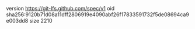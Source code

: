version https://git-lfs.github.com/spec/v1
oid sha256:9120b71d08a11dff2806919e4090abf26f17833591732f5de08694ca9e003dd8
size 2210
